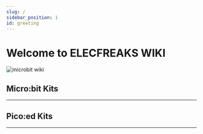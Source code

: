 ```yaml
---
slug: /
sidebar_position: 1
id: greeting
---
```



# Welcome to ELECFREAKS WIKI

![microbit wiki](./images/microbit-wiki.jpg)

## Micro:bit Kits
---

<cardbox>
  <card
    href="./microbit-kits/microbit-starter-kit/"
    title="Micro:bit Starter Kit"
    description="Micro:bit starter kit for education."
    img={microbitIcon}
  />
</cardbox>


## Pico:ed Kits
---

<cardbox>
  <card
    href="./picoed-kits/picoed/"
    title="Pico:ed"
    description="ELECFREAKS Pico:ed V2 is a development board based on Raspberry Pi RP2040 MCU."
    img={picoedIcon}
  />
  <card
    href="./picoed-kits/cutebot"
    title="Cutebot Car"
    description="Cutebot car for Pico:ed."
    img={picoedCutebotIcon}
  />
</cardbox>
